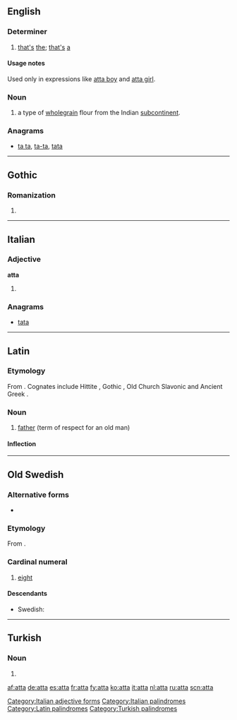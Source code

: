 {{also|Atta|attá|átta|åtta}}
==English==

===Determiner===
{{en-det}}

# [[that]][['s]] [[the]]; [[that]][['s]] [[a]]

====Usage notes====
Used only in expressions like [[atta boy]] and [[atta girl]].

===Noun===
{{en-noun|-}}

# a type of [[wholegrain]] flour from the Indian [[subcontinent]].

===Anagrams===
* [[ta ta#English|ta ta]], [[ta-ta#English|ta-ta]], [[tata#English|tata]]

----

==Gothic==

===Romanization===
{{got-rom}}

# {{got-romanization of|𐌰𐍄𐍄𐌰}}

----

==Italian==

===Adjective===
'''atta''' {{f}}

# {{feminine of|atto}}

===Anagrams===
* [[tata#Italian|tata]]

[[Category:Italian adjective forms]]
[[Category:Italian palindromes]]

----

==Latin==

===Etymology===
From {{proto|Indo-European|átta|father|lang=la}}. Cognates include Hittite {{term|𒀜𒋫𒀸|tr=attas|lang=hit|sc=Xsux}}, Gothic {{term|𐌰𐍄𐍄𐌰|tr=atta|lang=got|sc=Goth}}, Old Church Slavonic {{term|отьць}} and Ancient Greek {{term|sc=polytonic|ἄττα|tr=átta|lang=grc}}.

===Noun===
{{la-noun|atta|attae|attae|m|first}}

# [[father]] (term of respect for an old man)

====Inflection====
{{la-decl-1st|att}}

[[Category:Latin palindromes]]

----

==Old Swedish==

===Alternative forms===
* {{l|gmq-osw|ata|āta}}

===Etymology===
From {{etyl|non|gmq-osw}} {{term|átta|lang=non}}.

===Cardinal numeral===
{{head|gmq-osw|cardinal numeral|head=ātta}}

# [[eight]]

====Descendants====
* Swedish: {{l|sv|åtta}}

----

==Turkish==

===Noun===
{{head|tr|noun form}}

# {{inflection of|at#Turkish|at|s|loc}}

[[Category:Turkish palindromes]]

[[af:atta]]
[[de:atta]]
[[es:atta]]
[[fr:atta]]
[[fy:atta]]
[[ko:atta]]
[[it:atta]]
[[nl:atta]]
[[ru:atta]]
[[scn:atta]]